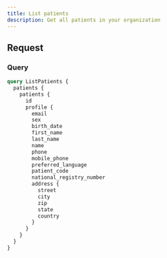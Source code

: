 ```yaml
---
title: List patients
description: Get all patients in your organization
---
```


## Request

### Query

```graphql
query ListPatients {
  patients {
    patients {
      id
      profile {
        email
        sex
        birth_date
        first_name
        last_name
        name
        phone
        mobile_phone
        preferred_language
        patient_code
        national_registry_number
        address {
          street
          city
          zip
          state
          country
        }
      }
    }
  }
}
```

